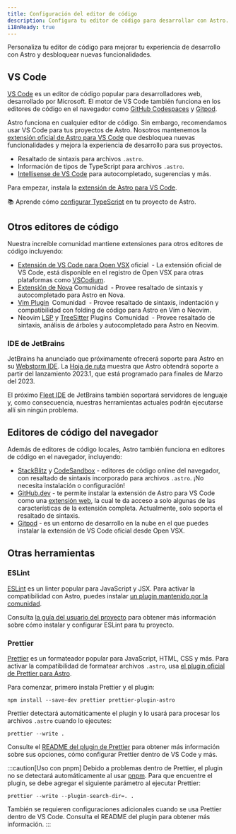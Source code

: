```yaml
---
title: Configuración del editor de código
description: Configura tu editor de código para desarrollar con Astro.
i18nReady: true
---
```




Personaliza tu editor de código para mejorar tu experiencia de desarrollo con Astro y desbloquear nuevas funcionalidades.

## VS Code

[VS Code](https://code.visualstudio.com/) es un editor de código popular para desarrolladores web, desarrollado por Microsoft. El motor de VS Code también funciona en los editores de código en el navegador como [GitHub Codespaces](https://github.com/features/codespaces) y [Gitpod](https://gitpod.io/).

Astro funciona en cualquier editor de código. Sin embargo, recomendamos usar VS Code para tus proyectos de Astro. Nosotros mantenemos la [extensión oficial de Astro para VS Code](https://marketplace.visualstudio.com/items?itemName=astro-build.astro-vscode) que desbloquea nuevas funcionalidades y mejora la experiencia de desarrollo para sus proyectos.

- Resaltado de sintaxis para archivos `.astro`.
- Información de tipos de TypeScript para archivos `.astro`.
- [Intellisense de VS Code](https://code.visualstudio.com/docs/editor/intellisense) para autocompletado, sugerencias y más.

Para empezar, instala la [extensión de Astro para VS Code](https://marketplace.visualstudio.com/items?itemName=astro-build.astro-vscode).

📚 Aprende cómo [configurar TypeScript](/es/guides/typescript/) en tu proyecto de Astro.

## Otros editores de código

Nuestra increíble comunidad mantiene extensiones para otros editores de código incluyendo:

- [Extensión de VS Code para Open VSX](https://open-vsx.org/extension/astro-build/astro-vscode)<span style="margin: 0.25em;"><Badge variant="accent">oficial</Badge></span> - La extensión oficial de VS Code, está disponible en el registro de Open VSX para otras plataformas como [VSCodium](https://vscodium.com/).
- [Extensión de Nova](https://extensions.panic.com/extensions/sciencefidelity/sciencefidelity.astro/)<span style="margin: 0.25em;"><Badge variant="neutral">Comunidad</Badge></span> - Provee resaltado de sintaxis y autocompletado para Astro en Nova.
- [Vim Plugin](https://github.com/wuelnerdotexe/vim-astro) <span style="margin: 0.25em;"><Badge variant="neutral">Comunidad</Badge></span> - Provee resaltado de sintaxis, indentación y compatibilidad con folding de código para Astro en Vim o Neovim.
- Neovim [LSP](https://github.com/neovim/nvim-lspconfig/blob/master/doc/server_configurations.md#astro) y [TreeSitter](https://github.com/virchau13/tree-sitter-astro) Plugins <span style="margin: 0.25em;"><Badge variant="neutral">Comunidad</Badge></span> - Provee resaltado de sintaxis, análisis de árboles y autocompletado para Astro en Neovim.

### IDE de JetBrains

JetBrains ha anunciado que próximamente ofrecerá soporte para Astro en su [Webstorm IDE](https://www.jetbrains.com/webstorm/). La [Hoja de ruta](https://blog.jetbrains.com/webstorm/2022/12/webstorm-2023-1-roadmap/) muestra que Astro obtendrá soporte a partir del lanzamiento 2023.1, que está programado para finales de Marzo del 2023.

El próximo [Fleet IDE](https://www.jetbrains.com/fleet/) de JetBrains también soportará servidores de lenguaje y, como consecuencia, nuestras herramientas actuales podrán ejecutarse allí sin ningún problema.

## Editores de código del navegador

Además de editores de código locales, Astro también funciona en editores de código en el navegador, incluyendo:

- [StackBlitz](https://stackblitz.com/) y [CodeSandbox](https://codesandbox.io) - editores de código online del navegador, con resaltado de sintaxis incorporado para archivos `.astro`. ¡No necesita instalación o configuración!
- [GitHub.dev](https://github.dev/) - te permite instalar la extensión de Astro para VS Code como una [extensión web](https://code.visualstudio.com/api/extension-guides/web-extensions), la cual te da acceso a solo algunas de las características de la extensión completa. Actualmente, solo soporta el resaltado de sintaxis.
- [Gitpod](https://gitpod.io/) - es un entorno de desarrollo en la nube en el que puedes instalar la extensión de VS Code oficial desde Open VSX.

## Otras herramientas

### ESLint

[ESLint](https://eslint.org/) es un linter popular para JavaScript y JSX. Para activar la compatibilidad con Astro, puedes instalar [un plugin mantenido por la comunidad](https://github.com/ota-meshi/eslint-plugin-astro).

Consulta [la guía del usuario del proyecto](https://ota-meshi.github.io/eslint-plugin-astro/user-guide/) para obtener más información sobre cómo instalar y configurar ESLint para tu proyecto.

### Prettier

[Prettier](https://prettier.io/) es un formateador popular para JavaScript, HTML, CSS y más. Para activar la compatibilidad de formatear archivos `.astro`, usa [el plugin oficial de Prettier para Astro](https://github.com/withastro/prettier-plugin-astro).

Para comenzar, primero instala Prettier y el plugin:

```shell
npm install --save-dev prettier prettier-plugin-astro
```

Prettier detectará automáticamente el plugin y lo usará para procesar los archivos `.astro` cuando lo ejecutes:

```shell
prettier --write .
```

Consulte el [README del plugin de Prettier](https://github.com/withastro/prettier-plugin-astro/blob/main/README.md) para obtener más información sobre sus opciones, cómo configurar Prettier dentro de VS Code y más.

:::caution[Uso con pnpm]
Debido a problemas dentro de Prettier, el plugin no se detectará automáticamente al usar [pnpm](https://pnpm.io/). Para que encuentre el plugin, se debe agregar el siguiente parámetro al ejecutar Prettier:

```shell
prettier --write --plugin-search-dir=. .
```

También se requieren configuraciones adicionales cuando se usa Prettier dentro de VS Code. Consulta el README del plugin para obtener más información.
:::
